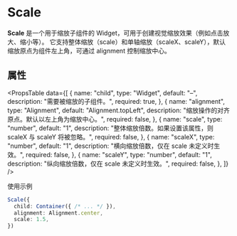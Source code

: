 # Scale

**Scale** 是一个用于缩放子组件的 Widget，可用于创建视觉缩放效果（例如点击放大、缩小等）。
它支持整体缩放（scale）和单轴缩放（scaleX、scaleY），默认缩放原点为组件左上角，可通过 alignment 控制缩放中心。


## 属性

<PropsTable
data={[
{
name: "child",
type: "Widget",
default: "–",
description: "需要被缩放的子组件。",
required: true,
},
{
name: "alignment",
type: "Alignment",
default: "Alignment.topLeft",
description: "缩放操作的对齐原点。默认以左上角为缩放中心。",
required: false,
},
{
name: "scale",
type: "number",
default: "1",
description: "整体缩放倍数。如果设置该属性，则 scaleX 与 scaleY 将被忽略。",
required: false,
},
{
name: "scaleX",
type: "number",
default: "1",
description: "横向缩放倍数，仅在 scale 未定义时生效。",
required: false,
},
{
name: "scaleY",
type: "number",
default: "1",
description: "纵向缩放倍数，仅在 scale 未定义时生效。",
required: false,
},
]}
/>

使用示例

```typescript
Scale({
  child: Container({ /* ... */ }),
  alignment: Alignment.center,
  scale: 1.5,
})
```
